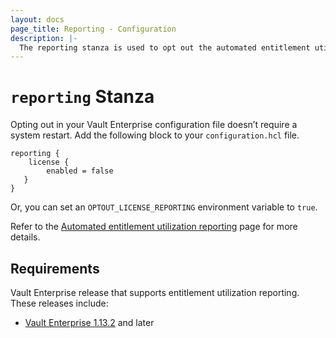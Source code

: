```yaml
---
layout: docs
page_title: Reporting - Configuration
description: |-
  The reporting stanza is used to opt out the automated entitlement utilization reporting on your Vault Enterprise server.
---
```


# `reporting` Stanza

Opting out in your Vault Enterprise configuration file doesn’t require a system
restart. Add the following block to your `configuration.hcl` file.

```hcl
reporting {
	license {
		enabled = false
   }
}
```

Or, you can set an `OPTOUT_LICENSE_REPORTING` environment variable to
`true`.

<Note>

Refer to the [Automated entitlement utilization
reporting](/vault/docs/enterprise/license/utilization-reporting) page for more
details.

</Note>


## Requirements

Vault Enterprise release that supports entitlement utilization reporting. These
releases include:

- [Vault Enterprise 1.13.2](https://releases.hashicorp.com/vault/) and later 